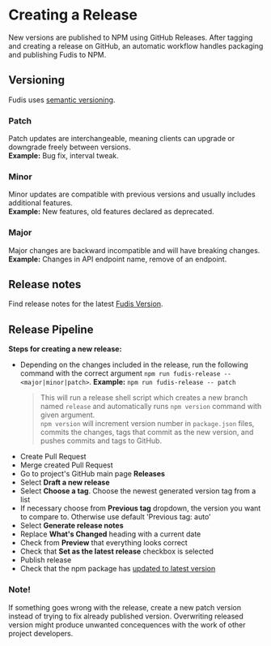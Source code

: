 
<Meta title="Documentation/Development/Tooling/Creating a Release" />

# Creating a Release

New versions are published to NPM using GitHub Releases. After tagging and creating a release on GitHub, an automatic workflow handles packaging and publishing Fudis to NPM.

## Versioning

Fudis uses [semantic versioning](https://semver.org/).

### Patch

Patch updates are interchangeable, meaning clients can upgrade or downgrade freely between versions.\
**Example:** Bug fix, interval tweak.

### Minor

Minor updates are compatible with previous versions and usually includes additional features.\
**Example:** New features, old features declared as deprecated.

### Major

Major changes are backward incompatible and will have breaking changes.\
**Example:** Changes in API endpoint name, remove of an endpoint.

## Release notes

Find release notes for the latest [Fudis Version](https://github.com/funidata/fudis/releases).

## Release Pipeline

**Steps for creating a new release:**

* Depending on the changes included in the release, run the following command with the correct argument `npm run fudis-release -- <major|minor|patch>`. **Example:** `npm run fudis-release -- patch`
  > This will run a release shell script which creates a new branch named `release` and automatically runs `npm version` command with given argument.\
  > `npm version` will increment version number in `package.json` files, commits the changes, tags that commit as the new version, and pushes commits and tags to GitHub.
* Create Pull Request
* Merge created Pull Request
* Go to project's GitHub main page **Releases**
* Select **Draft a new release**
* Select **Choose a tag**. Choose the newest generated version tag from a list
* If necessary choose from **Previous tag** dropdown, the version you want to compare to. Otherwise use default 'Previous tag: auto'
* Select **Generate release notes**
* Replace **What's Changed** heading with a current date
* Check from **Preview** that everything looks correct
* Check that **Set as the latest release** checkbox is selected
* Publish release
* Check that the npm package has [updated to latest version](https://www.npmjs.com/package/@funidata/ngx-fudis)

### Note!

If something goes wrong with the release, create a new patch version instead of trying to fix already published version. Overwriting released version might produce unwanted concequences with the work of other project developers.
